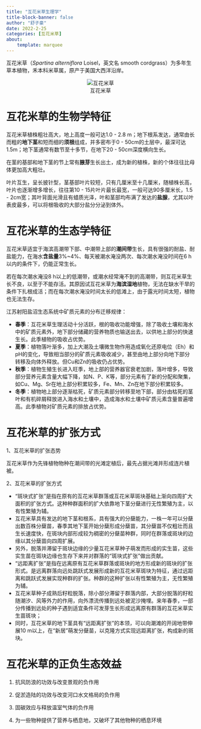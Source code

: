 ```yaml
---
title: "互花米草生理学"
title-block-banner: false
author: "舒子豪"
date: 2022-2-25
categories: [互花米草]
about: 
    template: marquee
---
```


互花米草（*Spartina alterniflora* Loisel，英文名 smooth cordgrass）为多年生草本植物，禾本科米草属，原产于美国大西洋沿岸。

<center>![互花米草](互花米草1.jpg)</center>

# 互花米草的生物学特征
互花米草植株粗壮高大，地上高度一般可达1.0 - 2.8 m；地下根系发达，通常由长而粗的**地下茎**和短而细的**须根**组成，并多密布于0 - 50cm的土层中，最深可达1.5m；地下茎通常有数节至十多节，在地下20 - 50cm深度横向生长。

在茎的基部和地下茎的节上常有**腋芽**生长出土，成为新的植株，新的个体往往比母体更加高大粗壮。

叶片互生，呈长披针型，茎基部叶片较短，只有几厘米至十几厘米，随植株长高，叶片也逐渐增多增长，往往第10 - 15片叶片最长最宽，一般可达90多厘米长，1.5 - 2cm宽；其叶背面光滑且有蜡质光泽，叶和茎部均布满了发达的**盐腺**，尤其以叶表皮最多，可以将根吸收的大部分盐分分泌到体外。

# 互花米草的生态学特征

互花米草适宜于海滨高潮带下部、中潮带上部的**潮间带**生长，具有很强的耐盐、耐盐能力，在海水**含盐量**3%~4%、每天被潮水淹没两次、每次潮水淹没时间在6 h以内的条件下，仍能正常生长。

若在每次潮水淹没8 h以上的低潮带，或潮水经常淹不到的高潮带，则互花米草生长不良，以至于不能存活。其原因试互花米草为**海滨湿地**植物，无法在缺水干旱的条件下扎根成活；而在每次潮水淹没时间太长的低滩上，由于露光时间太短，植物也无法生存。

江苏射阳盐沼生态系统中矿质元素的分布迁移规律：

- **春季**：互花米草生理活动十分活跃，根的吸收功能增强，除了吸收土壤和海水中的矿质元素外，地下部分储藏的营养物质也输送出去，以供地上部分的快速生长。此季植物的吸收占优势。
- **夏季**：植物落叶渐多，加上大潮及土壤微生物作用造成氧化还原电位（Eh）和pH的变化，导致相当部分的矿质元素吸收减少，甚至由地上部分向地下部分转移及向体外释放。但Cu和Zn的吸收仍占优势。
- **秋季**：植物生殖生长进入旺季，地上部的营养器官衰老加剧，落叶增多，导致部分营养元素含量大幅下降，如N、P、K等，部分元素有了新的分配和聚集，如Cu、Mg、Sr在地上部分积累较多，Fe、Mn、Zn在地下部分积累较多。
- **冬季**：植物地上部分逐渐枯死，矿质元素部分转移至地下部，部分由枯死的茎叶和有机碎屑释放进入海水和土壤中，造成海水和土壤中矿质元素含量普遍增高。此季植物对矿质元素的排放占优势。

# 互花米草的扩张方式
1、互花米草的扩张态势

互花米草作为先锋植物物种在潮间带的光滩定植后，最先占据光滩并形成连片植被。

2、互花米草的扩张方式

  - “斑块式扩张”是指在原有的互花米草群落或互花米草斑块基础上渐向四周扩大面积的扩张方式。这种种群面积的扩大依靠地下茎分蘖进行无性繁殖为主，以有性繁殖为辅。
  - 互花米草具有发达的地下茎和根系，具有强大的分蘖能力，一株一年可以分蘖出数百株分蘖苗，春季其地下茎开始分蘖形成分蘖苗，其分蘖苗不仅粗壮而且生长速度快，在斑块内部形成较为稠密的分蘖苗种群，同时在群落或斑块的边缘以其分蘖苗向四周扩展。
  - 另外，脱落并滞留于斑块边缘的少量互花米草种子萌发而形成的实生苗，这些实生苗在斑块边缘也生存下来并对群落的“斑块式扩张”做出贡献。
  - “远距离扩张”是指在远离原有互花米草群落或斑块的地方形成新的斑块的扩张形式。是远离群落向远处跳跃式发展形成新的互花米草斑块为特征，通过远距离和跳跃式发展实现种群的扩张。种群的这种扩张以有性繁殖为主，无性繁殖为辅。
  - 互花米草种子成熟后籽粒脱落，除小部分滞留于群落内部，大部分脱落的籽粒随潮汐、风等外力的作用，向外漂流传播到远处被泥沙掩埋。来年春季，一部分传播到远处的种子遇到适宜条件可发芽生长形成远离原有群落的互花米草实生苗斑块；
  - 同时，互花米草的地下茎具有“远距离扩张”的本领，可以向潮滩的开阔地带伸展10 m以上，在“新居”萌发分蘖苗，以克隆方式实现远距离扩张，构成新的斑块。

# 互花米草的正负生态效益
1. 抗风防浪的功效与改变景观的负作用

2. 促淤造陆的功效与改变河口水文格局的负作用

3. 固碳效应与释放温室气体的负作用

4. 为一些物种提供了营养与栖息地，又破坏了其他物种的栖息环境

 
